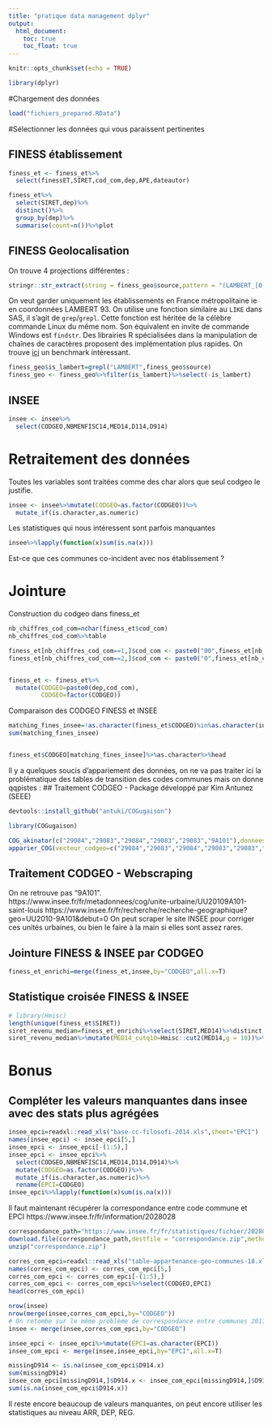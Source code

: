 ```yaml
---
title: "pratique data management dplyr"
output: 
  html_document:
    toc: true
    toc_float: true
---
```


```r
knitr::opts_chunk$set(echo = TRUE)
```

```r
library(dplyr)
```

#Chargement des données
```r
load("fichiers_prepared.RData")
```

#Sélectionner les données qui vous paraissent pertinentes

## FINESS établissement
```r
finess_et <- finess_et%>%
  select(finessET,SIRET,cod_com,dep,APE,dateautor)
```


```r
finess_et%>%
  select(SIRET,dep)%>%
  distinct()%>%
  group_by(dep)%>%
  summarise(count=n())%>%plot
```


## FINESS Geolocalisation

On trouve 4 projections différentes : 

```r
stringr::str_extract(string = finess_geo$source,pattern = "(LAMBERT_[0-9]+)|(UTM_N[0-9]+)")%>%table
```

On veut garder uniquement les établissements en France métropolitaine ie en coordonnées LAMBERT 93.
On utilise une fonction similaire au `LIKE` dans SAS, il s'agit de `grep`/`grepl`. Cette fonction est héritée de la célèbre commande Linux du même nom. Son équivalent en invite de commande Windows est `findstr`.
Des librairies R spécialisées dans la manipulation de chaînes de caractères proposent des implémentation plus rapides. On trouve <a href="https://rpubs.com/jonclayden/regex-performance">ici</a> un benchmark intéressant.


```r
finess_geo$is_lambert=grepl("LAMBERT",finess_geo$source)
finess_geo <- finess_geo%>%filter(is_lambert)%>%select(-is_lambert)
```

## INSEE

```r
insee <- insee%>%
  select(CODGEO,NBMENFISC14,MED14,D114,D914)
```


# Retraitement des données

Toutes les variables sont traitées comme des char alors que seul codgeo le justifie.

```r
insee <- insee%>%mutate(CODGEO=as.factor(CODGEO))%>%
  mutate_if(is.character,as.numeric)
```


Les statistiques qui nous intéressent sont parfois manquantes

```r
insee%>%lapply(function(x)sum(is.na(x)))
```


Est-ce que ces communes co-incident avec nos établissement ?

# Jointure

Construction du codgeo dans finess_et
```r
nb_chiffres_cod_com=nchar(finess_et$cod_com)
nb_chiffres_cod_com%>%table

finess_et[nb_chiffres_cod_com==1,]$cod_com <- paste0("00",finess_et[nb_chiffres_cod_com==1,]$cod_com)
finess_et[nb_chiffres_cod_com==2,]$cod_com <- paste0("0",finess_et[nb_chiffres_cod_com==2,]$cod_com)


finess_et <- finess_et%>%
  mutate(CODGEO=paste0(dep,cod_com),
         CODGEO=factor(CODGEO))
```

Comparaison des CODGEO FINESS et INSEE

```r

matching_fines_insee=!as.character(finess_et$CODGEO)%in%as.character(insee$CODGEO)
sum(matching_fines_insee)


finess_et$CODGEO[matching_fines_insee]%>%as.character%>%head
```

Il y a quelques soucis d'appariement des données, on ne va pas traiter ici la problématique des tables de transition des codes communes mais on donne qqpistes :
## Traitement CODGEO - Package développé par Kim Antunez (SEEE)

```r
devtools::install_github("antuki/COGugaison")
```

```r
library(COGugaison)
```

```r
COG_akinator(c("29084","29083","29084","29083","29083","9A101"),donnees_insee = T)
apparier_COG(vecteur_codgeo=c("29084","29083","29084","29083","29083","9A101"),COG=2014)$absent_de_COG
```

## Traitement CODGEO - Webscraping

On ne retrouve pas "9A101".
https://www.insee.fr/fr/metadonnees/cog/unite-urbaine/UU20109A101-saint-louis
https://www.insee.fr/fr/recherche/recherche-geographique?geo=UU2010-9A101&debut=0
On peut scraper le site INSEE pour corriger ces unités urbaines, ou bien le faire à la main si elles sont assez rares.

## Jointure FINESS & INSEE par CODGEO

```r
finess_et_enrichi=merge(finess_et,insee,by="CODGEO",all.x=T)
```

## Statistique croisée FINESS & INSEE

```r
# library(Hmisc)
length(unique(finess_et$SIRET))
siret_revenu_median=finess_et_enrichi%>%select(SIRET,MED14)%>%distinct
siret_revenu_median%>%mutate(MED14_cutq10=Hmisc::cut2(MED14,g = 10))%>%group_by(MED14_cutq10)%>%summarise(count=length(unique(SIRET)))%>%plot
```


# Bonus

## Compléter les valeurs manquantes dans insee avec des stats plus agrégées

```r
insee_epci=readxl::read_xls("base-cc-filosofi-2014.xls",sheet="EPCI")
names(insee_epci) <- insee_epci[5,]
insee_epci <- insee_epci[-(1:5),]
insee_epci <- insee_epci%>%
  select(CODGEO,NBMENFISC14,MED14,D114,D914)%>%
  mutate(CODGEO=as.factor(CODGEO))%>%
  mutate_if(is.character,as.numeric)%>%
  rename(EPCI=CODGEO)
insee_epci%>%lapply(function(x)sum(is.na(x)))

```

Il faut maintenant récupérer la correspondance entre code commune et EPCI
https://www.insee.fr/fr/information/2028028

```r
correspondance_path="https://www.insee.fr/fr/statistiques/fichier/2028028/table-appartenance-geo-communes-18.zip"
download.file(correspondance_path,destfile = "correspondance.zip",method="libcurl")
unzip("correspondance.zip")
```

```r
corres_com_epci=readxl::read_xls("table-appartenance-geo-communes-18.xls")
names(corres_com_epci) <- corres_com_epci[5,]
corres_com_epci <- corres_com_epci[-(1:5),]
corres_com_epci <- corres_com_epci%>%select(CODGEO,EPCI)
head(corres_com_epci)
```


```r
nrow(insee)
nrow(merge(insee,corres_com_epci,by="CODGEO"))
# On retombe sur le même problème de correspondance entre communes 2017 et communes 2014
insee <- merge(insee,corres_com_epci,by="CODGEO")
```

```r
insee_epci <- insee_epci%>%mutate(EPCI=as.character(EPCI))
insee_com_epci <- merge(insee,insee_epci,by="EPCI",all.x=T)

missingD914 <- is.na(insee_com_epci$D914.x)
sum(missingD914)
insee_com_epci[missingD914,]$D914.x <- insee_com_epci[missingD914,]$D914.y
sum(is.na(insee_com_epci$D914.x))
```

Il reste encore beaucoup de valeurs manquantes, on peut encore utiliser les statistiques au niveau ARR, DEP, REG.

